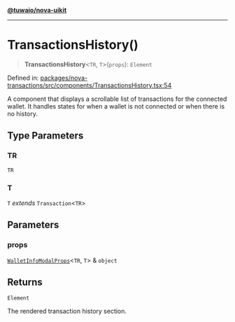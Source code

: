 [**@tuwaio/nova-uikit**](../../../README.md)

***

# TransactionsHistory()

> **TransactionsHistory**\<`TR`, `T`\>(`props`): `Element`

Defined in: [packages/nova-transactions/src/components/TransactionsHistory.tsx:54](https://github.com/TuwaIO/nova-uikit/blob/a9a594a8665072c3f24170aaf92315d433f995a0/packages/nova-transactions/src/components/TransactionsHistory.tsx#L54)

A component that displays a scrollable list of transactions for the connected wallet.
It handles states for when a wallet is not connected or when there is no history.

## Type Parameters

### TR

`TR`

### T

`T` *extends* `Transaction`\<`TR`\>

## Parameters

### props

[`WalletInfoModalProps`](../interfaces/WalletInfoModalProps.md)\<`TR`, `T`\> & `object`

## Returns

`Element`

The rendered transaction history section.
